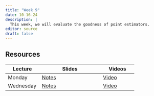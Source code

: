 ```yaml
---
title: "Week 9"
date: 10-16-24
description: |
  This week, we will evaluate the goodness of point estimators.
editor: source
draft: false
---
```


## Resources

| Lecture   | Slides                                                             | Videos                                |
|-------------------|----------------------------------|-------------------|
| Monday    | [Notes](files/m453-10-21.pdf) | [Video](https://youtu.be/GebIPvhJ7Jw) |
| Wednesday | [Notes](files/m453-10-23.pdf) | [Video](https://youtu.be/65XMA-dqsY0) |
